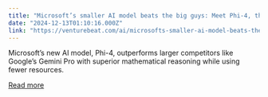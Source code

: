 ```yaml
---
title: "Microsoft’s smaller AI model beats the big guys: Meet Phi-4, the efficiency king"
date: "2024-12-13T01:10:16.000Z"
link: "https://venturebeat.com/ai/microsofts-smaller-ai-model-beats-the-big-guys-meet-phi-4-the-efficiency-king/"
---
```


Microsoft’s new AI model, Phi-4, outperforms larger competitors like Google’s Gemini Pro with superior mathematical reasoning while using fewer resources.

[Read more](https://venturebeat.com/ai/microsofts-smaller-ai-model-beats-the-big-guys-meet-phi-4-the-efficiency-king/)
